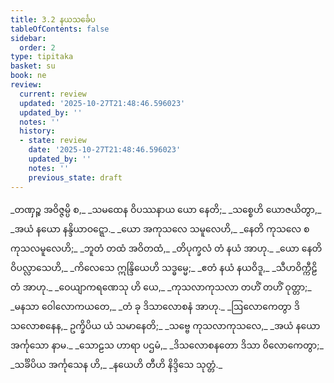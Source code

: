 ```yaml
---
title: 3.2 နယသင်္ခေပ
tableOfContents: false
sidebar:
  order: 2
type: tipitaka
basket: su
book: ne
review:
  current: review
  updated: '2025-10-27T21:48:46.596023'
  updated_by: ''
  notes: ''
  history:
  - state: review
    date: '2025-10-27T21:48:46.596023'
    updated_by: ''
    notes: ''
    previous_state: draft
---
```



<ReviewStatus review={frontmatter.review} showDetails={true} />

<HypothesisAnnotation frontmatter={frontmatter} />

<DynamicBreadcrumb />

<Paragraph number="41" type="verses" book="ne">
_တဏှဉ္စ အဝိဇ္ဇမ္ပိ စ,_  
_သမထေန ဝိပဿနာယ ယော နေတိ;_  
_သစ္စေဟိ ယောဇယိတွာ,_  
_အယံ နယော <Emphasis>နန္ဒိယာဝဋ္ဋော</Emphasis>._  

</Paragraph>

<Paragraph number="42" type="verses" book="ne">
_ယော အကုသလေ သမူလေဟိ,_  
_နေတိ ကုသလေ စ ကုသလမူလေဟိ;_  
_ဘူတံ တထံ အဝိတထံ,_  
_<Emphasis>တိပုက္ခလံ</Emphasis> တံ နယံ အာဟု._  

</Paragraph>

<Paragraph number="43" type="verses" book="ne">
_ယော နေတိ ဝိပလ္လာသေဟိ,_  
_ကိလေသေ ဣန္ဒြိယေဟိ သဒ္ဓမ္မေ;_  
_ဧတံ နယံ နယဝိဒူ,_  
_<Emphasis>သီဟဝိက္ကီဠိတံ</Emphasis> အာဟု._  

</Paragraph>

<Paragraph number="44" type="verses" book="ne">
_ဝေယျာကရဏေသု ဟိ ယေ,_  
_ကုသလာကုသလာ တဟိံ တဟိံ ဝုတ္တာ;_  
_မနသာ ဝေါလောကယတေ,_  
_တံ ခု <Emphasis>ဒိသာလောစနံ</Emphasis> အာဟု._  

</Paragraph>

<Paragraph number="45" type="verses" book="ne">
_ဩလောကေတွာ ဒိသလောစနေန,_  
ဥက္ခိပိယ ယံ သမာနေတိ;_  
_သဗ္ဗေ ကုသလာကုသလေ,_  
_အယံ နယော <Emphasis>အင်္ကုသော</Emphasis> နာမ._  

</Paragraph>

<Paragraph number="46" type="verses" book="ne">
_သောဠသ ဟာရာ ပဌမံ,_  
_ဒိသလောစနတော ဒိသာ ဝိလောကေတွာ;_  
_သင်္ခိပိယ အင်္ကုသေန ဟိ,_  
_နယေဟိ တီဟိ နိဒ္ဒိသေ သုတ္တံ._
</Paragraph>